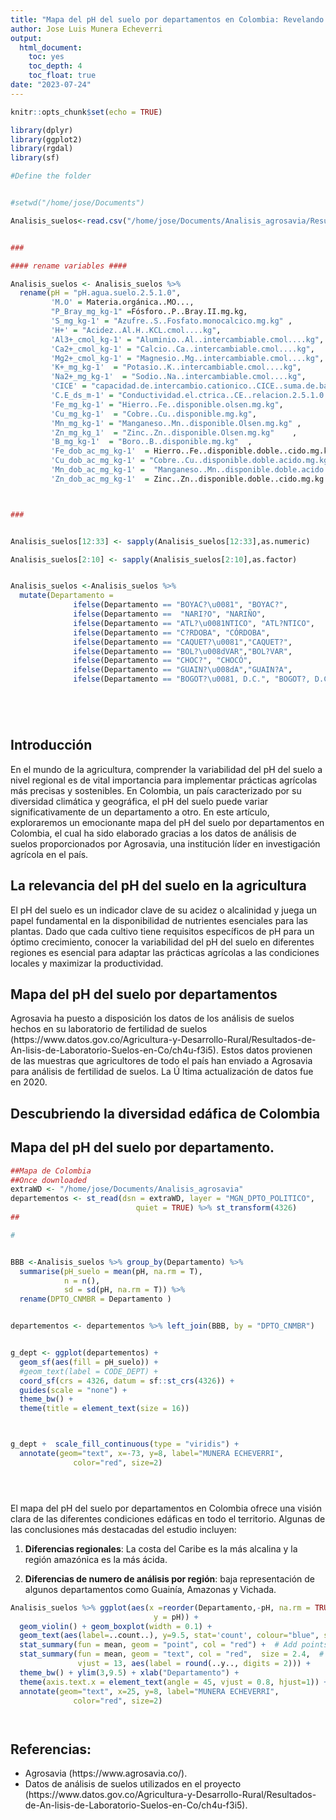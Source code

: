 ```yaml
---
title: "Mapa del pH del suelo por departamentos en Colombia: Revelando la diversidad edáfica del país gracias a la base de datos abierta de Agrosavia."
author: Jose Luis Munera Echeverri
output:
  html_document: 
    toc: yes
    toc_depth: 4
    toc_float: true
date: "2023-07-24"
---
```


```r
knitr::opts_chunk$set(echo = TRUE)

library(dplyr)
library(ggplot2)
library(rgdal)
library(sf)

#Define the folder


#setwd("/home/jose/Documents")

Analisis_suelos<-read.csv("/home/jose/Documents/Analisis_agrosavia/Resultados_de_An_lisis_de_Laboratorio_Suelos_en_Colombia.csv")


###

#### rename variables ####

Analisis_suelos <- Analisis_suelos %>%
  rename(pH = "pH.agua.suelo.2.5.1.0",
         'M.O' = Materia.orgánica..MO...,
         "P_Bray_mg_kg-1" =Fósforo..P..Bray.II.mg.kg,
         'S_mg_kg-1' = "Azufre..S..Fosfato.monocalcico.mg.kg" ,
         'H+' = "Acidez..Al.H..KCL.cmol....kg",
         'Al3+_cmol_kg-1' = "Aluminio..Al..intercambiable.cmol....kg",
         'Ca2+_cmol_kg-1' = "Calcio..Ca..intercambiable.cmol....kg",
         'Mg2+_cmol_kg-1' = "Magnesio..Mg..intercambiable.cmol....kg",
         'K+_mg_kg-1'  = "Potasio..K..intercambiable.cmol....kg",
         'Na2+_mg_kg-1'  = "Sodio..Na..intercambiable.cmol....kg",                              
         'CICE' = "capacidad.de.intercambio.cationico..CICE..suma.de.bases.cmol....kg",
         'C.E_ds_m-1' = "Conductividad.el.ctrica..CE..relacion.2.5.1.0.dS.m",
         'Fe_mg_kg-1' = "Hierro..Fe..disponible.olsen.mg.kg",         
         'Cu_mg_kg-1'  = "Cobre..Cu..disponible.mg.kg",                
         'Mn_mg_kg-1' = "Manganeso..Mn..disponible.Olsen.mg.kg" ,     
         'Zn_mg_kg_1'  = "Zinc..Zn..disponible.Olsen.mg.kg"    ,       
         'B_mg_kg-1'  = "Boro..B..disponible.mg.kg"  ,             
         'Fe_dob_ac_mg_kg-1'  = Hierro..Fe..disponible.doble..cido.mg.kg ,  
         'Cu_dob_ac_mg_kg-1' = "Cobre..Cu..disponible.doble.acido.mg.kg"   , 
         'Mn_dob_ac_mg_kg-1' =  "Manganeso..Mn..disponible.doble.acido.mg.kg",
         'Zn_dob_ac_mg_kg-1'  = Zinc..Zn..disponible.doble..cido.mg.kg )



###


Analisis_suelos[12:33] <- sapply(Analisis_suelos[12:33],as.numeric)

Analisis_suelos[2:10] <- sapply(Analisis_suelos[2:10],as.factor)


Analisis_suelos <-Analisis_suelos %>%
  mutate(Departamento = 
              ifelse(Departamento == "BOYAC?\u0081", "BOYAC?",
              ifelse(Departamento ==  "NARI?O", "NARIÑO", 
              ifelse(Departamento == "ATL?\u0081NTICO", "ATL?NTICO",
              ifelse(Departamento == "C?RDOBA", "CÓRDOBA",
              ifelse(Departamento == "CAQUET?\u0081","CAQUET?",
              ifelse(Departamento == "BOL?\u008dVAR","BOL?VAR",
              ifelse(Departamento == "CHOC?", "CHOCÓ",
              ifelse(Departamento == "GUAIN?\u008dA","GUAIN?A",
              ifelse(Departamento == "BOGOT?\u0081, D.C.", "BOGOT?, D.C.",Departamento ))))))))))






```


## Introducción

En el mundo de la agricultura, comprender la variabilidad del pH del suelo a nivel regional es de vital importancia para implementar prácticas agrícolas más precisas y sostenibles. En Colombia, un país caracterizado por su diversidad climática y geográfica, el pH del suelo puede variar significativamente de un departamento a otro. En este artículo, exploraremos un emocionante mapa del pH del suelo por departamentos en Colombia, el cual ha sido elaborado gracias a los datos de análisis de suelos proporcionados por Agrosavia, una institución líder en investigación agrícola en el país.

## La relevancia del pH del suelo en la agricultura 

El pH del suelo es un indicador clave de su acidez o alcalinidad y juega un papel fundamental en la disponibilidad de nutrientes esenciales para las plantas. Dado que cada cultivo tiene requisitos específicos de pH para un óptimo crecimiento, conocer la variabilidad del pH del suelo en diferentes regiones es esencial para adaptar las prácticas agrícolas a las condiciones locales y maximizar la productividad.

## Mapa del pH del suelo por departamentos

Agrosavia ha puesto a disposición los datos de los análisis de suelos hechos en su laboratorio de fertilidad de suelos (https://www.datos.gov.co/Agricultura-y-Desarrollo-Rural/Resultados-de-An-lisis-de-Laboratorio-Suelos-en-Co/ch4u-f3i5). 
Estos datos provienen de las muestras que agricultores de todo el país han enviado a Agrosavia para análisis de fertilidad de suelos. La Ú ltima actualización de datos fue en 2020.

## Descubriendo la diversidad edáfica de Colombia
## Mapa del pH del suelo por departamento.



```r

##Mapa de Colombia
##Once downloaded
extraWD <- "/home/jose/Documents/Analisis_agrosavia"
departementos <- st_read(dsn = extraWD, layer = "MGN_DPTO_POLITICO",
                            quiet = TRUE) %>% st_transform(4326)
##

# 


BBB <-Analisis_suelos %>% group_by(Departamento) %>%
  summarise(pH_suelo = mean(pH, na.rm = T),
            n = n(),
            sd = sd(pH, na.rm = T)) %>%
  rename(DPTO_CNMBR = Departamento )


departementos <- departementos %>% left_join(BBB, by = "DPTO_CNMBR")


g_dept <- ggplot(departementos) +
  geom_sf(aes(fill = pH_suelo)) +
  #geom_text(label = CODE_DEPT) +
  coord_sf(crs = 4326, datum = sf::st_crs(4326)) +
  guides(scale = "none") +
  theme_bw() +
  theme(title = element_text(size = 16))



g_dept +  scale_fill_continuous(type = "viridis") + 
  annotate(geom="text", x=-73, y=8, label="MUNERA ECHEVERRI",
              color="red", size=2)





```






El mapa del pH del suelo por departamentos en Colombia ofrece una visión clara de las diferentes condiciones edáficas en todo el territorio. Algunas de las conclusiones más destacadas del estudio incluyen:

1. **Diferencias regionales**: La costa del Caribe es la más alcalina y la región amazónica es la más ácida.


2. **Diferencias de numero de análisis por región**: baja representación de algunos departamentos como Guainía, Amazonas y Vichada.


```r

Analisis_suelos %>% ggplot(aes(x =reorder(Departamento,-pH, na.rm = TRUE),
                                y = pH)) +
  geom_violin() + geom_boxplot(width = 0.1) +
  geom_text(aes(label=..count..), y=9.5, stat='count', colour="blue", size=2) + 
  stat_summary(fun = mean, geom = "point", col = "red") +  # Add points to plot
  stat_summary(fun = mean, geom = "text", col = "red",  size = 2.4,  # Add text to plot
               vjust = 13, aes(label = round(..y.., digits = 2))) +
  theme_bw() + ylim(3,9.5) + xlab("Departamento") +
  theme(axis.text.x = element_text(angle = 45, vjust = 0.8, hjust=1)) + 
  annotate(geom="text", x=25, y=8, label="MUNERA ECHEVERRI",
              color="red", size=2)




```

## Referencias:
- Agrosavia (https://www.agrosavia.co/).
- Datos de análisis de suelos utilizados en el proyecto (https://www.datos.gov.co/Agricultura-y-Desarrollo-Rural/Resultados-de-An-lisis-de-Laboratorio-Suelos-en-Co/ch4u-f3i5).
